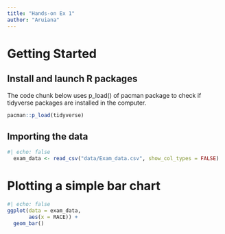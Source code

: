 ```yaml
---
title: "Hands-on Ex 1"
author: "Aruiana"
---
```


# Getting Started

## Install and launch R packages

The code chunk below uses p_load() of pacman package to check if tidyverse packages are installed in the computer.

```r
pacman::p_load(tidyverse)
```

## Importing the data

```r
#| echo: false
  exam_data <- read_csv("data/Exam_data.csv", show_col_types = FALSE)
```

# Plotting a simple bar chart

```r
#| echo: false 
ggplot(data = exam_data,
       aes(x = RACE)) +
  geom_bar()

```
